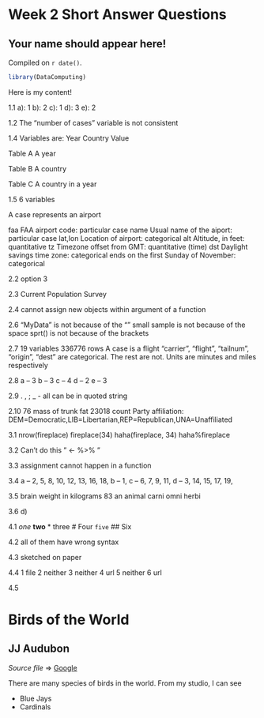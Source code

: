 # Week 2 Short Answer Questions

## Your name should appear here!

<!-- leave this material as is -->
Compiled on `r date()`.

```r
library(DataComputing)
```
<!-- put your content after this line -->

Here is my content!

1.1
a): 1
b): 2
c): 1
d): 3
e): 2

1.2
The "number of cases" variable is not consistent

1.4
Variables are: Year Country Value

Table A
A year

Table B
A country

Table C
A country in a year

1.5
6 variables

A case represents an airport

faa FAA airport code: particular case
name Usual name of the aiport: particular case
lat,lon Location of airport: categorical
alt Altitude, in feet: quantitative
tz Timezone offset from GMT: quantitative (time)
dst Daylight savings time zone: categorical
ends on the first Sunday of November: categorical 

2.2
option 3

2.3
Current Population Survey 

2.4
cannot assign new objects within argument of a function

2.6
"MyData" is not because of the ""
small sample is not because of the space
sprt() is not because of the brackets

2.7
19 variables
336776 rows
A case is a flight
"carrier", "flight", "tailnum", "origin", "dest" are categorical.
The rest are not.
Units are minutes and miles respectively

2.8
a -- 3
b -- 3
c -- 4
d -- 2
e -- 3

2.9
. , ; _ - 
all can be in quoted string

2.10
76
mass of trunk fat
23018
count
Party affiliation: DEM=Democratic,LIB=Libertarian,REP=Republican,UNA=Unaffiliated

3.1
nrow(fireplace)
fireplace(34)
haha(fireplace, 34)
haha%fireplace

3.2
Can't do this " <- %>% "

3.3
assignment cannot happen in a function

3.4
a -- 2, 5, 8, 10, 12, 13, 16, 18, 
b -- 1, 
c -- 6, 7, 9, 11, 
d -- 3, 14, 15, 17, 19, 

3.5
brain weight in kilograms
83
an animal
carni    omni     herbi     

3.6
d)

4.1
*one*
**two**
* three
# Four
`five`
## Six


4.2
all of them have wrong syntax

4.3
sketched on paper

4.4
1 file
2 neither
3 neither
4 url
5 neither
6 url

4.5

# Birds of the World

## JJ Audubon

*Source file* => [Google](google.com)

There are many species of birds in the world. From my studio, I can see

* Blue Jays
* Cardinals

